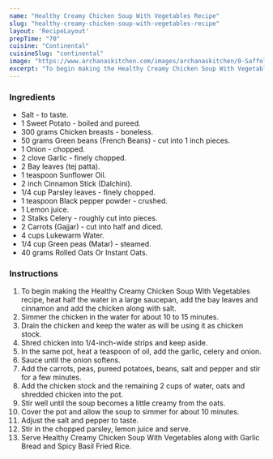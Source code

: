 ---
name: "Healthy Creamy Chicken Soup With Vegetables Recipe"
slug: "healthy-creamy-chicken-soup-with-vegetables-recipe"
layout: 'RecipeLayout'
prepTime: "70"
cuisine: "Continental"
cuisineSlug: "continental"
image: "https://www.archanaskitchen.com/images/archanaskitchen/0-Saffola_FitFoodie/4-Creamy_Chicken_Soup_With_Vegetables_Recipe_Saffola_Oats_Fit_Foodie-1.jpg"
excerpt: "To begin making the Healthy Creamy Chicken Soup With Vegetables recipe, heat half the water in a large saucepan, add the bay leaves and cinnamon and add the chicken along with salt"
---

### Ingredients

- Salt - to taste.
- 1 Sweet Potato - boiled and pureed.
- 300 grams Chicken breasts - boneless.
- 50 grams Green beans (French Beans) - cut into 1 inch pieces.
- 1 Onion - chopped.
- 2 clove Garlic - finely chopped.
- 2 Bay leaves (tej patta).
- 1 teaspoon Sunflower Oil.
- 2 inch Cinnamon Stick (Dalchini).
- 1/4 cup Parsley leaves - finely chopped.
- 1 teaspoon Black pepper powder - crushed.
- 1 Lemon juice.
- 2 Stalks Celery - roughly cut into pieces.
- 2 Carrots (Gajjar) - cut into half and diced.
- 4 cups Lukewarm Water.
- 1/4 cup Green peas (Matar) - steamed.
- 40 grams Rolled Oats Or Instant Oats.

### Instructions

1. To begin making the Healthy Creamy Chicken Soup With Vegetables recipe, heat half the water in a large saucepan, add the bay leaves and cinnamon and add the chicken along with salt.
1. Simmer the chicken in the water for about 10 to 15 minutes.
1. Drain the chicken and keep the water as will be using it as chicken stock.
1. Shred chicken into 1/4-inch-wide strips and keep aside.
1. In the same pot, heat a teaspoon of oil, add the garlic, celery and onion.
1. Sauce until the onion softens.
1. Add the carrots, peas, pureed potatoes, beans, salt and pepper and stir for a few minutes.
1. Add the chicken stock and the remaining 2 cups of water, oats and shredded chicken into the pot.
1. Stir well until the soup becomes a little creamy from the oats.
1. Cover the pot and allow the soup to simmer for about 10 minutes.
1. Adjust the salt and pepper to taste.
1. Stir in the chopped parsley, lemon juice and serve.
1. Serve Healthy Creamy Chicken Soup With Vegetables along with Garlic Bread and Spicy Basil Fried Rice.
